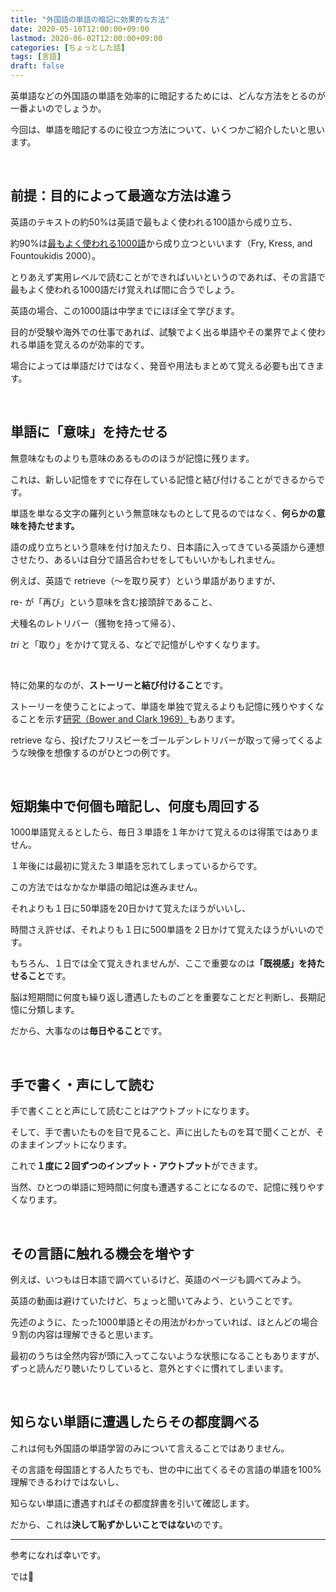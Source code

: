 ```yaml
---
title: "外国語の単語の暗記に効果的な方法"
date: 2020-05-10T12:00:00+09:00
lastmod: 2020-06-02T12:00:00+09:00
categories: [ちょっとした話]
tags: [言語]
draft: false
---
```


英単語などの外国語の単語を効率的に暗記するためには、どんな方法をとるのが一番よいのでしょうか。

今回は、単語を暗記するのに役立つ方法について、いくつかご紹介したいと思います。

<!--more-->

<br/>

## 前提：目的によって最適な方法は違う

英語のテキストの約50%は英語で最もよく使われる100語から成り立ち、

約90%は[最もよく使われる1000語](https://www.k12reader.com/subject/vocabulary/fry-words/)から成り立つといいます（Fry, Kress, and Fountoukidis 2000）。

とりあえず実用レベルで読むことができればいいというのであれば、その言語で最もよく使われる1000語だけ覚えれば間に合うでしょう。

英語の場合、この1000語は中学までにほぼ全て学びます。

目的が受験や海外での仕事であれば、試験でよく出る単語やその業界でよく使われる単語を覚えるのが効率的です。

場合によっては単語だけではなく、発音や用法もまとめて覚える必要も出てきます。

<relpos link="eigo-johoshushu" />

<br/>

## 単語に「意味」を持たせる

無意味なものよりも意味のあるもののほうが記憶に残ります。

これは、新しい記憶をすでに存在している記憶と結び付けることができるからです。

単語を単なる文字の羅列という無意味なものとして見るのではなく、**何らかの意味を持たせます。**

語の成り立ちという意味を付け加えたり、日本語に入ってきている英語から連想させたり、あるいは自分で語呂合わせをしてもいいかもしれません。

例えば、英語で retrieve（～を取り戻す）という単語がありますが、

re- が「再び」という意味を含む接頭辞であること、

犬種名のレトリバー（獲物を持って帰る）、

*tri* と「取り」をかけて覚える、などで記憶がしやすくなります。

<br/>

特に効果的なのが、**ストーリーと結び付けること**です。

ストーリーを使うことによって、単語を単独で覚えるよりも記憶に残りやすくなることを示す[研究（Bower and Clark 1969）](http://stanford.edu/~gbower/1969/Narrative_stories.pdf)もあります。

retrieve なら、投げたフリスビーをゴールデンレトリバーが取って帰ってくるような映像を想像するのがひとつの例です。

<relpos link="kino-enneki" />

<br/>

## 短期集中で何個も暗記し、何度も周回する

1000単語覚えるとしたら、毎日３単語を１年かけて覚えるのは得策ではありません。

１年後には最初に覚えた３単語を忘れてしまっているからです。

この方法ではなかなか単語の暗記は進みません。

それよりも１日に50単語を20日かけて覚えたほうがいいし、

時間さえ許せば、それよりも１日に500単語を２日かけて覚えたほうがいいのです。

もちろん、１日では全て覚えきれませんが、ここで重要なのは<strong>「既視感」を持たせること</strong>です。

脳は短期間に何度も繰り返し遭遇したものごとを重要なことだと判断し、長期記憶に分類します。

だから、大事なのは**毎日やること**です。

<br/>

## 手で書く・声にして読む

手で書くことと声にして読むことはアウトプットになります。

そして、手で書いたものを目で見ること、声に出したものを耳で聞くことが、そのままインプットになります。

これで**１度に２回ずつのインプット・アウトプット**ができます。

当然、ひとつの単語に短時間に何度も遭遇することになるので、記憶に残りやすくなります。

<relpos link="gengo-onsei" />

<br/>

## その言語に触れる機会を増やす

例えば、いつもは日本語で調べているけど、英語のページも調べてみよう。

英語の動画は避けていたけど、ちょっと聞いてみよう、ということです。

先述のように、たった1000単語とその用法がわかっていれば、ほとんどの場合９割の内容は理解できると思います。

最初のうちは全然内容が頭に入ってこないような状態になることもありますが、ずっと読んだり聴いたりしていると、意外とすぐに慣れてしまいます。

<br/>

## 知らない単語に遭遇したらその都度調べる

これは何も外国語の単語学習のみについて言えることではありません。

その言語を母国語とする人たちでも、世の中に出てくるその言語の単語を100%理解できるわけではないし、

知らない単語に遭遇すればその都度辞書を引いて確認します。

だから、これは**決して恥ずかしいことではない**のです。

---

参考になれば幸いです。

では👋

